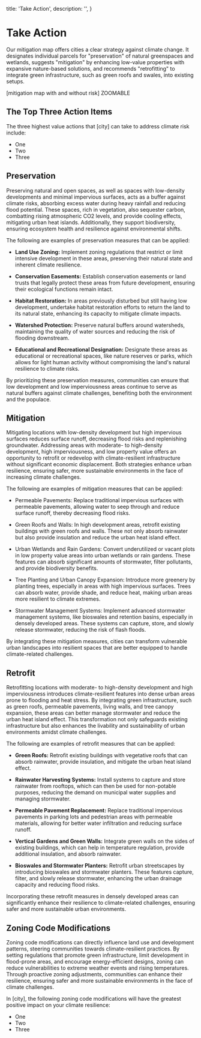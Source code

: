   title: 'Take Action',
  description: '',
}

# Take Action

Our mitigation map offers cities a clear strategy against climate change. It designates individual parcels for "preservation" of natural greenspaces and wetlands, suggests "mitigation" by enhancing low-value properties with expansive nature-based solutions, and recommends "retrofitting" to integrate green infrastructure, such as green roofs and swales, into existing setups.

[mitigation map with and without risk] ZOOMABLE

## The Top Three Action Items

The three highest value actions that [city] can take to address climate risk include:

- One
- Two
- Three

## Preservation

Preserving natural and open spaces, as well as spaces with low-density developments and minimal impervious surfaces, acts as a buffer against climate risks, absorbing excess water during heavy rainfall and reducing flood potential. These spaces, rich in vegetation, also sequester carbon, combatting rising atmospheric CO2 levels, and provide cooling effects, mitigating urban heat islands. Additionally, they support biodiversity, ensuring ecosystem health and resilience against environmental shifts.

The following are examples of preservation measures that can be applied:

- **Land Use Zoning:** Implement zoning regulations that restrict or limit intensive development in these areas, preserving their natural state and inherent climate resilience.

- **Conservation Easements:** Establish conservation easements or land trusts that legally protect these areas from future development, ensuring their ecological functions remain intact.

- **Habitat Restoration:** In areas previously disturbed but still having low development, undertake habitat restoration efforts to return the land to its natural state, enhancing its capacity to mitigate climate impacts.

- **Watershed Protection:** Preserve natural buffers around watersheds, maintaining the quality of water sources and reducing the risk of flooding downstream.

- **Educational and Recreational Designation:** Designate these areas as educational or recreational spaces, like nature reserves or parks, which allows for light human activity without compromising the land's natural resilience to climate risks.

By prioritizing these preservation measures, communities can ensure that low development and low imperviousness areas continue to serve as natural buffers against climate challenges, benefiting both the environment and the populace.

## Mitigation

Mitigating locations with low-density development but high impervious surfaces reduces surface runoff, decreasing flood risks and replenishing groundwater. Addressing areas with moderate- to high-density development, high imperviousness, and low property value offers an opportunity to retrofit or redevelop with climate-resilient infrastructure without significant economic displacement. Both strategies enhance urban resilience, ensuring safer, more sustainable environments in the face of increasing climate challenges.

The following are examples of mitigation measures that can be applied:

- Permeable Pavements: Replace traditional impervious surfaces with permeable pavements, allowing water to seep through and reduce surface runoff, thereby decreasing flood risks.

- Green Roofs and Walls: In high development areas, retrofit existing buildings with green roofs and walls. These not only absorb rainwater but also provide insulation and reduce the urban heat island effect.

- Urban Wetlands and Rain Gardens: Convert underutilized or vacant plots in low property value areas into urban wetlands or rain gardens. These features can absorb significant amounts of stormwater, filter pollutants, and provide biodiversity benefits.

- Tree Planting and Urban Canopy Expansion: Introduce more greenery by planting trees, especially in areas with high impervious surfaces. Trees can absorb water, provide shade, and reduce heat, making urban areas more resilient to climate extremes.

- Stormwater Management Systems: Implement advanced stormwater management systems, like bioswales and retention basins, especially in densely developed areas. These systems can capture, store, and slowly release stormwater, reducing the risk of flash floods.

By integrating these mitigation measures, cities can transform vulnerable urban landscapes into resilient spaces that are better equipped to handle climate-related challenges.

## Retrofit

Retrofitting locations with moderate- to high-density development and high imperviousness introduces climate-resilient features into dense urban areas prone to flooding and heat stress. By integrating green infrastructure, such as green roofs, permeable pavements, living walls, and tree canopy expansion, these areas can better manage stormwater and reduce the urban heat island effect. This transformation not only safeguards existing infrastructure but also enhances the livability and sustainability of urban environments amidst climate challenges.

The following are examples of retrofit measures that can be applied:

- **Green Roofs:** Retrofit existing buildings with vegetative roofs that can absorb rainwater, provide insulation, and mitigate the urban heat island effect.

- **Rainwater Harvesting Systems:** Install systems to capture and store rainwater from rooftops, which can then be used for non-potable purposes, reducing the demand on municipal water supplies and managing stormwater.

- **Permeable Pavement Replacement:** Replace traditional impervious pavements in parking lots and pedestrian areas with permeable materials, allowing for better water infiltration and reducing surface runoff.

- **Vertical Gardens and Green Walls:** Integrate green walls on the sides of existing buildings, which can help in temperature regulation, provide additional insulation, and absorb rainwater.

- **Bioswales and Stormwater Planters:** Retrofit urban streetscapes by introducing bioswales and stormwater planters. These features capture, filter, and slowly release stormwater, enhancing the urban drainage capacity and reducing flood risks.

Incorporating these retrofit measures in densely developed areas can significantly enhance their resilience to climate-related challenges, ensuring safer and more sustainable urban environments.

## Zoning Code Modifications

Zoning code modifications can directly influence land use and development patterns, steering communities towards climate-resilient practices. By setting regulations that promote green infrastructure, limit development in flood-prone areas, and encourage energy-efficient designs, zoning can reduce vulnerabilities to extreme weather events and rising temperatures. Through proactive zoning adjustments, communities can enhance their resilience, ensuring safer and more sustainable environments in the face of climate challenges.

In [city], the following zoning code modifications will have the greatest positive impact on your climate resilience:

- One
- Two
- Three

